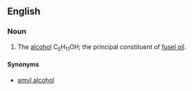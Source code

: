 ==English==
{{wikipedia}}

===Noun===
{{en-noun|-}}

# {{organic compound}} The [[alcohol]] C<sub>5</sub>H<sub>11</sub>OH; the principal constituent of [[fusel oil]].

====Synonyms====
*[[amyl alcohol]]